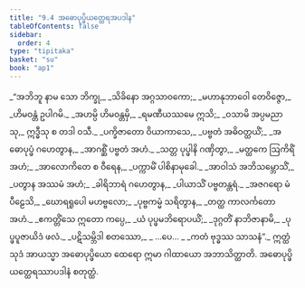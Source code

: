 ```yaml
---
title: "9.4 အဓောပုပ္ဖိယတ္ထေရအပဒါန"
tableOfContents: false
sidebar:
  order: 4
type: "tipitaka"
basket: "su"
book: "ap1"
---
```



<DynamicBreadcrumb />

<Division number="22" book="ap1" e="ch" v="20" p="142">

<Paragraph number="1713" type="verses" book="ap1">
_“အဘိဘူ နာမ သော ဘိက္ခု,_  
_သိခိနော အဂ္ဂသာဝကော;_  
_မဟာနုဘာဝေါ တေဝိဇ္ဇော,_  
_ဟိမဝန္တံ ဥပါဂမိ._  

</Paragraph>

</Division>
<Division number="23" book="ap1" e="ch" v="20" p="142">

<Paragraph number="1714" type="verses" book="ap1">
_အဟမ္ပိ ဟိမဝန္တမှိ,_  
_ရမဏီယဿမေ ဣသိ;_  
_ဝသာမိ အပ္ပမညာသု,_  
ဣဒ္ဓီသု စ တဒါ ဝသီ._  

</Paragraph>

</Division>
<Division number="24" book="ap1" e="ch" v="20" p="142">

<Paragraph number="1715" type="verses" book="ap1">
_ပက္ခိဇာတော ဝိယာကာသေ,_  
_ပဗ္ဗတံ အဓိဝတ္ထယိံ;_  
_အဓောပုပ္ဖံ ဂဟေတွာန,_  
_အာဂစ္ဆိံ ပဗ္ဗတံ အဟံ._  

</Paragraph>

</Division>
<Division number="25" book="ap1" e="ch" v="20" p="142">

<Paragraph number="1716" type="verses" book="ap1">
_သတ္တ ပုပ္ဖါနိ ဂဏှိတွာ,_  
_မတ္ထကေ ဩကိရိံ အဟံ;_  
_အာလောကိတေ စ ဝီရေန,_  
_ပက္ကာမိံ ပါစိနာမုခေါ._  

</Paragraph>

</Division>
<Division number="26" book="ap1" e="ch" v="20" p="142">

<Paragraph number="1717" type="verses" book="ap1">
_အာဝါသံ အဘိသမ္ဘောသိံ,_  
_ပတွာန အဿမံ အဟံ;_  
_ခါရိဘာရံ ဂဟေတွာန,_  
_ပါယာသိံ ပဗ္ဗတန္တရံ._  

</Paragraph>

</Division>
<Division number="27" book="ap1" e="ch" v="20" p="142">

<Paragraph number="1718" type="verses" book="ap1">
_အဇဂရော မံ ပီဠေသိ,_  
_ဃောရရူပေါ မဟဗ္ဗလော;_  
_ပုဗ္ဗကမ္မံ သရိတွာန,_  
_တတ္ထ ကာလင်္ကတော အဟံ._  

</Paragraph>

</Division>
<Division number="28" book="ap1" e="ch" v="20" p="142">

<Paragraph number="1719" type="verses" book="ap1">
_ဧကတ္တိံသေ ဣတော ကပ္ပေ,_  
_ယံ ပုပ္ဖမဘိရောပယိံ;_  
_ဒုဂ္ဂတိံ နာဘိဇာနာမိ,_  
_ပုပ္ဖပူဇာယိဒံ ဖလံ._  

</Paragraph>

</Division>
<Division number="29" book="ap1" e="ch" v="20" p="142">

<Paragraph number="1720" type="verses" book="ap1">
_ပဋိသမ္ဘိဒါ စတဿော,_  
_ …ပေ… _  
_ကတံ ဗုဒ္ဓဿ သာသနံ”._  

</Paragraph>

<Paragraph number="1721" book="ap1">
ဣတ္ထံ သုဒံ အာယသ္မာ အဓောပုပ္ဖိယော ထေရော ဣမာ ဂါထာယော အဘာသိတ္ထာတိ.

</Paragraph>
</Division>

<Paragraph number="1722" type="center" book="ap1">
အဓောပုပ္ဖိယတ္ထေရဿာပဒါနံ စတုတ္ထံ.
</Paragraph>